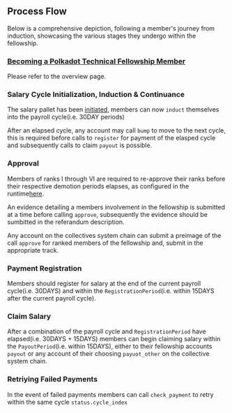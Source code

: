 ## Process Flow

Below is a comprehensive depiction, following a member's journey from induction, showcasing the various stages they undergo within the fellowship.


### [Becoming a Polkadot Technical Fellowship Member](<!-- TODO: Link to updated overview page -->)

Please refer to the overview page.

### Salary Cycle Initialization, Induction & Continuance
The salary pallet has been [initiated](<!-- TODO: Link to on-chain event -->), members can now `induct` themselves into the payroll cycle(i.e. 30DAY periods)

<!-- TODO: Image with call to `induct` -->

After an elapsed cycle, any account may call `bump` to move to the next cycle, this is required before calls to `register` for payment of the elasped cycle and subsequently calls to claim `payout` is possible.

<!-- TODO: Image with call to `bump` -->

### Approval
Members of ranks I through VI are required to re-approve their ranks before their respective demotion periods elapses, as configured in the runtime[here](https://github.com/polkadot-fellows/runtimes/issues/111#issuecomment-1872941849).

An evidence detailing a members involvement in the fellowship is submitted at a time before calling `approve`, subsequently the evidence should be sumbitted in the referandum description.

<!-- TODO: Image with call to `submit_evidence` -->

Any account on the collectives system chain can submit a preimage of the call `approve` for ranked members of the fellowship and, submit in the appropriate track.

<!-- TODO: Image of a call to `approve` with the write parameters and submit a referendum, all images -->

### Payment Registration
Members should register for salary at the end of the current payroll cycle(i.e. 30DAYS) and within the `RegistrationPeriod`(i.e. within 15DAYS after the current payroll cycle).

<!-- TODO: Image of a call to `register` -->

### Claim Salary
After a combination of the payroll cycle and `RegistrationPeriod` have elapsed(i.e. 30DAYS + 15DAYS) members can begin claiming salary within the `PayoutPeriod`(i.e. within 15DAYS), either to their fellowship accounts `payout` or any account of their choosing `payuot_other` on the collective system chain.

<!-- TODO: Image of a call to `payout` and `payout_other` -->

### Retriying Failed Payments
In the event of failed payments members can call `check_payment` to retry within the same cycle `status.cycle_index`

<!-- TODO: Image of a call to `check_payment` -->
